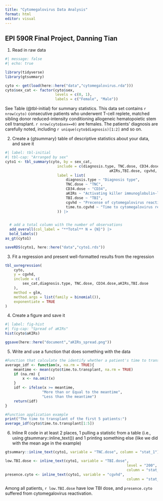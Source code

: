 ```yaml
---
title: "Cytomegalovirus Data Analysis"
format: html
editor: visual
---
```


## EPI 590R Final Project, Danning Tian

1.  Read in raw data

```r
#| message: false
#| echo: true

library(tidyverse)
library(gtsummary)

cyto <- get(load(here::here("data","cytomegalovirus.rda")))
cyto$sex_cat <- factor(cyto$sex, 
                       levels = c(0, 1),
                       labels = c("Female", "Male"))
```

See Table (@tbl-initial) for summary statistics. This data set contains `r nrow(cyto)` consecutive patients who underwent T-cell replete, matched sibling donor reduced-intensity conditioning allogeneic hematopoietic stem cell transplant. `r nrow(cyto$sex==0)` are females. The patients' diagnosis are carefully noted, including `r unique(cyto$diagnosis)[1:2]` and so on.

2.  Create a {gtsummary} table of descriptive statistics about your data, and save it

```r
#| label: tbl-initial
#| tbl-cap: "Arranged by sex"
cyto1 <- tbl_summary(cyto, by = sex_cat,
						include = c(diagnosis.type, TNC.dose, CD34.dose,
												aKIRs,TBI.dose, cgvhd, time.to.cgvhd),
						label = list(
							diagnosis.type ~ "Diagnosis type",
							TNC.dose ~ "TNC",
							CD34.dose ~ "CD34",
							aKIRs ~ "Activating killer immunoglobulin-like receptors",
							TBI.dose ~ "TBI",
							cgvhd ~ "Precense of cytomegalovirus reactivation",
							time.to.cgvhd ~ "Time to cytomegalovirus reactivation"
						)) |>
	

  # add a total column with the number of observations
  add_overall(col_label = "**Total** N = {N}") |>
  bold_labels()
as_gt(cyto1)

saveRDS(cyto1, here::here("data","cyto1.rds"))
```

3.  Fit a regression and present well-formatted results from the regression

```r
tbl_uvregression(
	cyto,
	y = cgvhd,
	include = c(
		sex_cat,diagnosis.type, TNC.dose, CD34.dose,aKIRs,TBI.dose
	),
	method = glm,
	method.args = list(family = binomial()),
	exponentiate = TRUE
)
```

4.  Create a figure and save it

```r
#| label: fig-hist
#| fig-cap: "Spread of aKIRs"
hist(cyto$aKIRs)

ggsave(here::here("document","aKIRs_spread.png"))
```

5.  Write and use a function that does something with the data

```r
#Function that calculate the identify whether a patient's time to transplant is below or above the average time to transplant.
average_idf <- function(x, na.rm = TRUE){
	meantime <- mean(cyto$time.to.transplant, na.rm = TRUE)
	if (na.rm) {
		x <- na.omit(x)
	}
	idf <- ifelse(x >= meantime,
				 "More than or Equal to the meantime",
				 "Less than the meantime")
	return(idf)
}

#Function application example
print("The time to transplant of the first 5 patients:")
average_idf(cyto$time.to.transplant[1:5])
```

6.  Inline R code in at least 2 places, 1 pulling a statistic from a table (i.e., using gtsummary::inline_text()) and 1 printing something else (like we did with the mean age in the example)

```r
gtsummary::inline_text(cyto1, variable = "TNC.dose", column = "stat_1")

low.TBI.dose <- inline_text(cyto1, variable = "TBI.dose",
														level = "200",
														column = "stat_0")
presence.cyto <- inline_text(cyto1, variable = "cgvhd",
														column = "stat_0")
```

Among all patients, `r low.TBI.dose` have low TBI dose, and `presence.cyto` suffered from cytomegalovirus reactivation.
